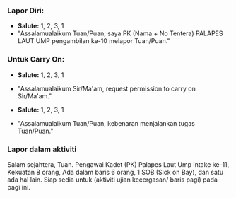 ### Lapor Diri:
- **Salute:** 1, 2, 3, 1
- "Assalamualaikum Tuan/Puan, saya PK (Nama + No Tentera) PALAPES LAUT UMP pengambilan ke-10 melapor Tuan/Puan."

### Untuk Carry On:
- **Salute:** 1, 2, 3, 1
- "Assalamualaikum Sir/Ma'am, request permission to carry on Sir/Ma'am."

- **Salute:** 1, 2, 3, 1
- "Assalamualaikum Tuan/Puan, kebenaran menjalankan tugas Tuan/Puan."

### Lapor dalam aktiviti
Salam sejahtera, Tuan. Pengawai Kadet (PK) Palapes Laut Ump intake ke-11, 
Kekuatan 8 orang, 
Ada dalam baris 6 orang, 1 SOB (Sick on Bay), dan satu ada hal lain.
Siap sedia untuk (aktiviti ujian kecergasan/ baris pagi) pada pagi ini.

